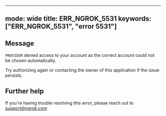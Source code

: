 
---
mode: wide
title: ERR_NGROK_5531
keywords: ["ERR_NGROK_5531", "error 5531"]
---

## Message
`PROVIDER` denied access to your account as the correct account could not be chosen automatically.

Try authorizing again or contacting the owner of this application if the issue persists.




## Further help
If you're having trouble resolving this error, please reach out to [support@ngrok.com](mailto:support@ngrok.com?subject=Help%20with%20ERR_NGROK_5531)

